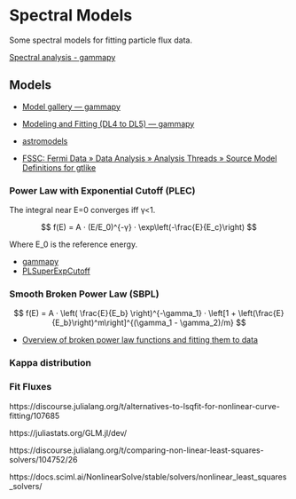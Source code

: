 # Spectral Models

Some spectral models for fitting particle flux data.

[Spectral analysis - gammapy](https://docs.gammapy.org/dev/tutorials/analysis-1d/spectral_analysis.html)

## Models

- [Model gallery — gammapy](https://docs.gammapy.org/dev/user-guide/model-gallery/index.html)
- [Modeling and Fitting (DL4 to DL5) — gammapy](https://docs.gammapy.org/dev/user-guide/modeling.html)
- [astromodels](https://github.com/threeML/astromodels)

- [FSSC: Fermi Data » Data Analysis » Analysis Threads » Source Model Definitions for gtlike](https://fermi.gsfc.nasa.gov/ssc/data/analysis/scitools/source_models.html)

### Power Law with Exponential Cutoff (PLEC)


The integral near E=0 converges iff γ<1.

$$
f(E) = A · (E/E_0)^{-γ} · \exp\left(-\frac{E}{E_c}\right)
$$

Where E_0 is the reference energy.

- [gammapy](https://docs.gammapy.org/2.0/user-guide/model-gallery/spectral/plot_exp_cutoff_powerlaw.html)
- [PLSuperExpCutoff](https://fermi.gsfc.nasa.gov/ssc/data/analysis/scitools/source_models.html#PLSuperExpCutoff)

### Smooth Broken Power Law (SBPL)

$$
f(E) = A · \left( \frac{E}{E_b} \right)^{-\gamma_1} · \left[1 + \left(\frac{E}{E_b}\right)^m\right]^{(\gamma_1 - \gamma_2)/m}
$$

- [Overview of broken power law functions and fitting them to data](https://gist.github.com/cgobat/12595d4e242576d4d84b1b682476317d)

### Kappa distribution



### Fit Fluxes

https://discourse.julialang.org/t/alternatives-to-lsqfit-for-nonlinear-curve-fitting/107685

https://juliastats.org/GLM.jl/dev/

https://discourse.julialang.org/t/comparing-non-linear-least-squares-solvers/104752/26

https://docs.sciml.ai/NonlinearSolve/stable/solvers/nonlinear_least_squares_solvers/


